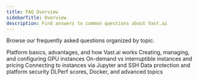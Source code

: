 ```yaml
---
title: FAQ Overview
sidebarTitle: Overview
description: Find answers to common questions about Vast.ai
---
```


Browse our frequently asked questions organized by topic.

<CardGroup cols={2}>
  <Card title="General" icon="circle-info" href="/documentation/reference/faq/general">
    Platform basics, advantages, and how Vast.ai works
  </Card>

  <Card title="Instances" icon="server" href="/documentation/reference/faq/instances">
    Creating, managing, and configuring GPU instances
  </Card>

  <Card title="Rental Types" icon="tag" href="/documentation/reference/faq/rental-types">
    On-demand vs interruptible instances and pricing
  </Card>

  <Card title="Jupyter & SSH" icon="terminal" href="/documentation/reference/faq/jupyter-ssh">
    Connecting to instances via Jupyter and SSH
  </Card>

  <Card title="Security" icon="shield" href="/documentation/reference/faq/security">
    Data protection and platform security
  </Card>

  <Card title="Technical" icon="gear" href="/documentation/reference/faq/technical">
    DLPerf scores, Docker, and advanced topics
  </Card>
</CardGroup>